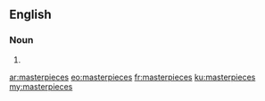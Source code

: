 ==English==

===Noun===
{{head|en}}

# {{plural of|masterpiece}}

[[ar:masterpieces]]
[[eo:masterpieces]]
[[fr:masterpieces]]
[[ku:masterpieces]]
[[my:masterpieces]]